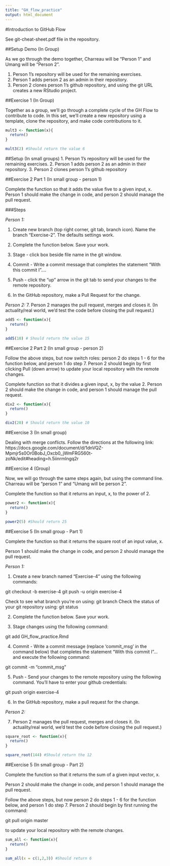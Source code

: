 ```yaml
---
title: "GH_flow_practice"
output: html_document
---
```


#Introduction to GitHub Flow

See git-cheat-sheet.pdf file in the repository.

##Setup Demo (In Group)

As we go through the demo together, Charreau will be "Person 1" and Umang will be "Person 2".

1. Person 1's repository will be used for the remaining exercises. 
2. Person 1 adds person 2 as an admin in their repository.
3. Person 2 clones person 1's github repository, and using the git URL creates a new RStudio project.


##Exercise 1 (In Group)

Together as a group, we'll go through a complete cycle of the GH Flow to contribute to code. In this set, we'll create a new repository using a template, clone the repository, and make code contributions to it. 

```r
mult3 <- function(x){
  return()
}

mult3(2) #Should return the value 6
```

##Setup (In small groups)
1. Person 1's repository will be used for the remaining exercises. 
2. Person 1 adds person 2 as an admin in their repository.
3. Person 2 clones person 1's github repository

##Exercise 2 Part 1 (In small group - person 1)

Complete the function so that it adds the value five to a given input, x.
Person 1 should make the change in code, and person 2 should manage the pull request.

###Steps

*Person 1:*

1. Create new branch (top right corner, git tab, branch icon). Name the branch "Exercise-2". The defaults settings work.

2. Complete the function below. Save your work.

3. Stage - click box beside file name in the git window.

4. Commit - Write a commit message that completes the statement "With this commit I"....

5. Push - click the "up" arrow in the git tab to send your changes to the remote repository. 

6. In the GitHub repository, make a Pull Request for the change.

*Person 2:*
7. Person 2 manages the pull request, merges and closes it. (In actuality/real world, we'd test the code before closing the pull request.)

```r
add5 <- function(x){
  return()
}

add5(10) # Should return the value 15
```

##Exercise 2 Part 2 (In small group - person 2)

Follow the above steps, but now switch roles: person 2 do steps 1 - 6 for the function below, and person 1 do step 7.  Person 2 should begin by first clicking Pull (down arrow) to update your local repository with the remote changes.

Complete function so that it divides a given input, x, by the value 2.
Person 2 should make the change in code, and person 1 should manage the pull request.

```r

div2 <- function(x){
  return()
}

div2(20) # Should return the value 10
```

##Exercise 3 (In small group)

Dealing with merge conflicts. Follow the directions at the following link: https://docs.google.com/document/d/1dnVQZ-Mpmjr5s0Or0BobJ_Oxcb0_jWmFRG560t-zoNk/edit#heading=h.5iinrmlngq2r

##Exercise 4 (Group)

Now, we will go through the same steps again, but using the command line. Charreau will be "person 1" and "Umang will be person 2". 

Complete the function so that it returns an input, x, to the power of 2. 

```r
power2 <- function(x){
  return()
}

power2(5) #Should return 25
```

##Exercise 5 (In small group - Part 1)

Complete the function so that it returns the square root of an input value, x.

Person 1 should make the change in code, and person 2 should manage the pull request.

*Person 1:*

1. Create a new branch named "Exercise-4" using the following commands:

git checkout -b exercise-4 
git push -u origin exercise-4

Check to see what branch you're on using: git branch
Check the status of your git repository using: git status

2. Complete the function below. Save your work.

3. Stage changes using the following command:

git add GH_flow_practice.Rmd

4. Commit - Write a commit message (replace 'commit_msg' in the command below) that completes the statement "With this commit I"... and execute the following command:

git commit -m "commit_msg"

5. Push - Send your changes to the remote repository using the following command.  You'll have to enter your github credentials:

git push origin exercise-4

6. In the GitHub repository, make a pull request for the change.

*Person 2:*

7. Person 2 manages the pull request, merges and closes it. (In actuality/real world, we'd test the code before closing the pull request.)


```r
square_root <- function(x){
  return()
}

square_root(144) #Should return the 12
```

##Exercise 5 (In small group - Part 2)

Complete the function so that it returns the sum of a given input vector, x.

Person 2 should make the change in code, and person 1 should manage the pull request.

Follow the above steps, but now person 2 do steps 1 - 6 for the function below, and person 1 do step 7.  Person 2 should begin by first running the command:

git pull origin master

to update your local repository with the remote changes.

```r
sum_all <- function(x){
  return()
}

sum_all(x = c(1,2,3)) #Should return 6
```
